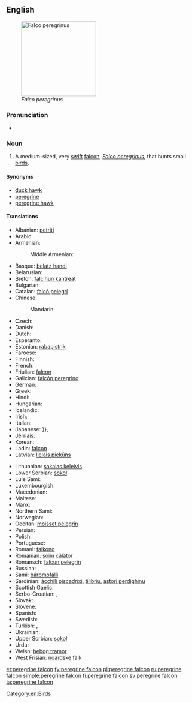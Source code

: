 {{wikipedia|Peregrine Falcon}}
==English==
[[Image:PeregrineFalcon.jpg|thumb|right|200px|''Falco peregrinus'']]

===Pronunciation===
* {{IPA|/ˈpɛɹɛɡɹɪnˈfælkɒn/}}

===Noun===
{{en-noun|head=[[peregrine]] [[falcon]]}}

# A medium-sized, very [[swift]] [[falcon]], ''[[Falco peregrinus]]'', that hunts small [[bird]]s.

====Synonyms====
* [[duck hawk]]
* [[peregrine]]
* [[peregrine hawk]]

====Translations====
{{trans-top|Falco peregrinus}}
* Albanian: [[petriti]]
* Arabic: {{t-|ar|شاهين|tr=šāhīn}}
* Armenian: {{t-|hy|իսկական բազե|sc=Armn}}
*: Middle Armenian: {{tø|axm|շահէն|sc=Armn}}
* Basque: [[belatz handi]]
* Belarusian: {{t-|be|сапсан|m|tr=sapsán}}
* Breton: [[falc’hun kantreat]]
* Bulgarian: {{t-|bg|сокол скитник|m|tr=sókol skítnik}}
* Catalan: [[falcó pelegrí]]
* Chinese:
*: Mandarin: {{t|cmn|游隼|tr=yóusǔn|sc=Hani}}
* Czech: {{t-|cs|sokol stěhovavý|m}}
* Danish: {{t-|da|vandrefalk|c}}
* Dutch: {{t+|nl|slechtvalk|m}}
* Esperanto: {{t-|eo|falko}}
* Estonian: [[rabapistrik]]
* Faroese: {{t-|fo|ferðafalkur}}
* Finnish: {{t+|fi|muuttohaukka}}
* French: {{t+|fr|faucon pèlerin|m}}
* Friulian: [[falcon]]
* Galician: [[falcón peregrino]]
* German: {{t+|de|Wanderfalke|m}}
* Greek: {{t+|el|πετρίτης|m|tr=petritis}}
* Hindi: {{t-|hi|शाहीन|tr=šāhīn}}
* Hungarian: {{t+|hu|vándorsólyom}}
* Icelandic: {{t+|is|förufálki}}
* Irish: {{t+|ga|fabhcún gorm}}
* Italian: {{t-|it|falco pellegrino|m}}
* Japanese: {{t+|ja|隼|tr=hayabusa}}}}, {{t-|ja|ハヤブサ|tr=hayabusa}}
* Jèrriais: {{tø|roa-jer|êcouffl'ye|m}}
* Korean: {{t+|ko|매|tr=mae|sc=Hang}}
* Ladin: [[falcon]]
* Latvian: [[lielais piekūns]]
{{trans-mid}}
* Lithuanian: [[sakalas keleivis]]
* Lower Sorbian: [[sokoł]]
* Lule Sami: {{tø|smj|unnep rievsakhábak}}
* Luxembourgish: {{t-|lb|Spuervull|m}}
* Macedonian: {{t-|mk|сив сокол|m|tr=siv sókol}}
* Maltese: {{t-|mt|bies}}
* Manx: {{t-|gv|shirragh y ree|m}}
* Northern Sami: {{tø|se|bárbmofálli}}
* Norwegian: {{t+|no|vandrefalk}}
* Occitan: [[moisset pelegrin]]
* Persian: {{t+|fa|شاهین|tr=šāhīn}}
* Polish: {{t-|pl|sokół wędrowny|m}}
* Portuguese: {{t-|pt|falcão peregrino|m}}
* Romani: [[falkono]] {{g|m}}
* Romanian: [[șoim călător]]
* Romansch: [[falcun pelegrin]]
* Russian: {{t+|ru|сапсан|m|tr=sapsán}}, {{t-|ru|настоящий сокол|m|tr=nastojáščij sókol}}
* Sami: [[bárbmofálli]]
* Sardinian: [[àcchili piscadrixi]], [[tilibriu]], [[astori perdighinu]]
* Scottish Gaelic: {{t-|gd|seabhag-ghorm|f}}
* Serbo-Croatian: {{t-|sh|сиви соко|m|sc=Cyrl}}, {{t-|sh|sivi soko|m}}
* Slovak: {{t-|sk|sokol sťahovavý|m}}
* Slovene: {{t+|sl|sokol selec|m}}
* Spanish: {{t-|es|halcón peregrino|m}}
* Swedish: {{t+|sv|pilgrimsfalk}}
* Turkish: {{t+|tr|doğan}}, {{t-|tr|gökdoğan}}
* Ukrainian: {{t-|uk|сапсан|m|tr=sapsán}}, {{t-|uk|сокіл|m|tr=sókil}}
* Upper Sorbian: [[sokoł]]
* Urdu: {{t-|ur|شاہین|tr=šāhīn}}
* Welsh: [[hebog tramor]]
* West Frisian: [[noardske falk]]
{{trans-bottom}}

[[Category:en:Birds]]

[[et:peregrine falcon]]
[[fy:peregrine falcon]]
[[pl:peregrine falcon]]
[[ru:peregrine falcon]]
[[simple:peregrine falcon]]
[[fi:peregrine falcon]]
[[sv:peregrine falcon]]
[[ta:peregrine falcon]]